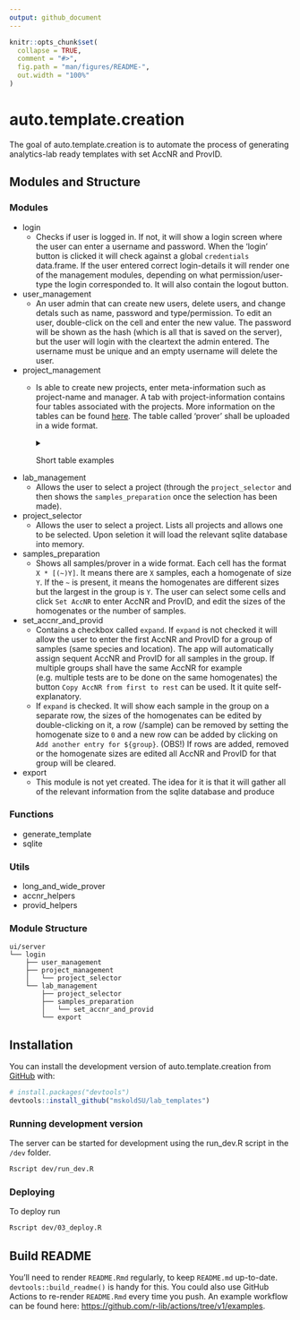 ```yaml
---
output: github_document
---
```


<!-- README.md is generated from README.Rmd. Please edit that file -->

```r
knitr::opts_chunk$set(
  collapse = TRUE,
  comment = "#>",
  fig.path = "man/figures/README-",
  out.width = "100%"
)
```

# auto.template.creation

<!-- badges: start -->
<!-- badges: end -->

The goal of auto.template.creation is to automate the process of generating analytics-lab ready templates with set AccNR and ProvID.

## Modules and Structure

### Modules

* login
  - Checks if user is logged in. If not, it will show a login screen where the user can enter a username and password. When the 'login' button is clicked it will check against a global `credentials` data.frame. If the user entered correct login-details it will render one of the management modules, depending on what permission/user-type the login corresponded to. It will also contain the logout button.
* user_management
  - An user admin that can create new users, delete users, and change detals such as name, password and type/permission. To edit an user, double-click on the cell and enter the new value. The password will be shown as the hash (which is all that is saved on the server), but the user will login with the cleartext the admin entered. The username must be unique and an empty username will delete the user.
* project_management
  - Is able to create new projects, enter meta-information such as project-name and manager. A tab with project-information contains four tables associated with the projects. More information on the tables can be found  [here](https://github.com/mskoldSU/lab_templates/issues/4#issuecomment-1195653136). The table called 'prover' shall be uploaded in a wide format.
  <details>
      <summary>Short table examples</summary>

      1. Analyzes
      
      Metadata associated with a project.

      |analystyp|labb|utforarlabb|provtillstand|provberedning|forvaringskarl|analys\_metod|analys\_instrument|
      |---------|---------|-----------|-------------|-------------|--------------|------------|-----------------|
      |Metall   |TestLabb |UtLabbTest |Bra kvalitet |Test2        |Bägare        |Test3       |Annat test       |
      |Metall   |TestLabb2|UtLabbTest2|Bra2kvalitet |Test4        |Bägare        |Test5       |Annat test 2     |
      
      2. Prover (wide)
      
      The `_hom` column contain the size of ecah homogenate. These can be individually edited by lab-users later if not only 49/50 samples were found and one of the homogenate must be decresed to 9.
      
      WARNING! Uploading a new table will override all information regarding AccNR and ProvID that has been entered.

      |art   |lokal    |Metals     |Metals\_hom|Hg |Hg\_hom|SI |SI\_hom|PCB|PCB\_hom|CIC|CIC\_hom|PBDE|PBDE\_hom|HBCD|HBCD\_hom|PFAS|PFAS\_hom|Dioxin|Dioxin\_hom|SI\_för\_dioxin|SI\_för\_dioxin\_hom|PFAS\_fiskar|PFAS\_fiskar\_hom|PAH|PAH\_hom|Tinorganic|Tinorganic\_hom|CLC|CLC\_hom|BFR|BFR\_hom|
      |------|---------|-----------|----------|---|------|---|------|---|-------|---|-------|----|--------|----|--------|----|--------|------|----------|-------------|-----------------|-----------|---------------|---|-------|----------|--------------|---|-------|---|-------|
      |Blåmussla|Kvädöfjärden|10         |5         |10 |5     |10 |5     |5  |50     |5  |50     |5   |50      |5   |50      |    |        |      |          |             |                 |           |               |   |75     |          |              |   |       |   |       |
      |Blåmussla|Nidingen |15         |          |15 |      |15 |      |5  |20     |5  |20     |5   |20      |5   |20      |    |        |      |          |             |                 |           |               |   |20     |          |              |   |       |   |       |
      |Blåmussla|Fjällbacka|15         |          |15 |      |15 |      |5  |20     |5  |20     |5   |20      |5   |20      |    |        |      |          |             |                 |           |               |   |20     |          |              |   |       |   |       |
      |Sillgrissla|Stora Karlsö|10         |          |10 |      |10 |      |10 |       |10 |       |10  |        |10  |        |    |10      |      |10        |             |                 |           |               |   |       |          |              |   |       |   |       |
      |Fisktärna|Tjärnö   |           |10        |   |10    |   |10    |   |10     |   |10     |    |10      |    |10      |    |10      |      |10        |             |                 |           |               |   |       |          |              |   |       |   |       |
      |Strandskata|Tjärnö   |           |10        |   |10    |   |10    |   |10     |   |10     |    |10      |    |10      |    |10      |      |10        |             |                 |           |               |   |       |          |              |   |       |   |       |
      |Aborre|Holmöarna|10         |          |10 |      |10 |      |2  |10     |2  |10     |2   |10      |2   |10      |2   |10      |      |10        |             |10               |           |10             |   |       |          |10            |   |       |   |       |
      |Aborre|Örefjärden|2          |10        |2  |10    |2  |10    |2  |10     |2  |10     |2   |10      |2   |10      |    |        |      |10        |             |                 |           |               |   |       |          |10            |   |       |   |       |
      |Aborre|Kvädofjärden|10         |          |10 |      |10 |      |10 |       |10 |       |10  |        |10  |        |2   |10      |      |10        |             |10               |           |10             |   |       |          |10            |   |       |   |       |
      |Sill  |Rånefjärden|2          |12        |2  |12    |2  |12    |2  |12     |2  |12     |2   |12      |2   |12      |2   |12      |2     |12        |             |                 |           |               |   |       |          |              |   |       |   |       |
      |Strömming|Harufjärden|2          |12        |2  |12    |2  |12    |2  |12     |2  |12     |2   |12      |2   |12      |2   |12      |2     |12        |             |                 |           |               |   |       |          |              |   |       |   |       |
      |Strömming|Kinnbäcksfjärden|2          |12        |2  |12    |2  |12    |2  |12     |2  |12     |2   |12      |2   |12      |2   |12      |2     |12        |             |                 |           |               |   |       |          |              |   |       |   |       |
      |Strömming|Holmöarna|2          |12        |2  |12    |2  |12    |2  |12     |2  |12     |2   |12      |2   |12      |2   |12      |2     |12        |             |                 |           |               |   |       |          |              |   |       |   |       |
      |Strömming|Gaviksfjärden|2          |12        |2  |12    |2  |12    |2  |12     |2  |12     |2   |12      |2   |12      |2   |12      |2     |12        |             |                 |           |               |   |       |          |              |   |       |   |       |
      |Strömming|Långvindsfjärden|2          |12        |2  |12    |2  |12    |2  |12     |2  |12     |2   |12      |2   |12      |2   |12      |2     |12        |             |                 |           |               |   |       |          |              |   |       |   |       |
      |Strömming|Bottenh. Utsjö (51G9)|2          |12        |2  |12    |2  |12    |2  |12     |2  |12     |2   |12      |2   |12      |2   |12      |2     |12        |             |                 |           |               |   |       |          |              |   |       |   |       |
      |Strömming|Ängskärsklubb (vår)|2          |12        |2  |12    |2  |12    |2  |12     |2  |12     |2   |12      |2   |12      |2   |12      |2     |12        |             |                 |           |               |   |       |          |              |   |       |   |       |
      |Strömming|Ängskärsklubb (höst)|2          |12        |2  |12    |2  |12    |2  |12     |2  |12     |2   |12      |2   |12      |2   |12      |2     |12        |             |                 |           |               |   |       |          |              |   |       |   |       |

      3. Matrices
      
      This table is critical to operation but allows the program to show the lab-users entering AccNR and ProvID which Organ is connected to certain combinations of species and types of analyzes.

      |analystyp|art      |organ      |
      |---------|---------|-----------|
      |Hg       |Blåmussla|Lever      |
      |Metals   |Blåmussla|Muskel     |
      |SI       |Blåmussla|Muskel     |

      4. Parameters
      
      Used for the export and specifies which substances shall be analyzed based on what type of analysis it is.

      |analystyp|parameternamn|matenhet   |
      |---------|-------------|-----------|
      |Metall   |SI           |g / kg     |

  </details>

* lab_management
  - Allows the user to select a project (through the `project_selector` and then shows the `samples_preparation` once the selection has been made).
* project_selector
  - Allows the user to select a project. Lists all projects and allows one to be selected. Upon seletion it will load the relevant sqlite database into memory.
* samples_preparation
  - Shows all samples/prover in a wide format. Each cell has the format `X * [(~)Y]`. It means there are `X` samples, each a homogenate of size `Y`. If the `~` is present, it means the homogenates are different sizes but the largest in the group is `Y`. The user can select some cells and click `Set AccNR` to enter AccNR and ProvID, and edit the sizes of the homogenates or the number of samples.
* set\_accnr\_and\_provid
  - Contains a checkbox called `expand`. If `expand` is not checked it will allow the user to enter the first AccNR and ProvID for a group of samples (same species and location). The app will automatically assign sequent AccNR and ProvID for all samples in the group. If multiple groups shall have the same AccNR for example (e.g. multiple tests are to be done on the same homogenates) the button `Copy AccNR from first to rest` can be used. It it quite self-explanatory.
  - If `expand` is checked. It will show each sample in the group on a separate row, the sizes of the homogenates can be edited by double-clicking on it, a row (/sample) can be removed by setting the homogenate size to `0` and a new row can be added by clicking on `Add another entry for ${group}`. (OBS!) If rows are added, removed or the homogenate sizes are edited all AccNR and ProvID for that group will be cleared.
* export
  - This module is not yet created. The idea for it is that it will gather all of the relevant information from the sqlite database and produce

### Functions
* generate_template
* sqlite

### Utils
* long\_and\_wide\_prover
* accnr_helpers
* provid_helpers

### Module Structure

```
ui/server
└── login
    ├── user_management
    ├── project_management
    │   └── project_selector
    └── lab_management
        ├── project_selector
        ├── samples_preparation
        │   └── set_accnr_and_provid
        └── export
```

## Installation

You can install the development version of auto.template.creation from [GitHub](https://github.com/) with:

``` r
# install.packages("devtools")
devtools::install_github("mskoldSU/lab_templates")
```

### Running development version

The server can be started for development using the run_dev.R script in the `/dev` folder.
``` bash
Rscript dev/run_dev.R
```

### Deploying

To deploy run 
``` bash
Rscript dev/03_deploy.R
```

## Build README

You'll need to render `README.Rmd` regularly, to keep `README.md` up-to-date. `devtools::build_readme()` is handy for this. You could also use GitHub Actions to re-render `README.Rmd` every time you push. An example workflow can be found here: <https://github.com/r-lib/actions/tree/v1/examples>.
